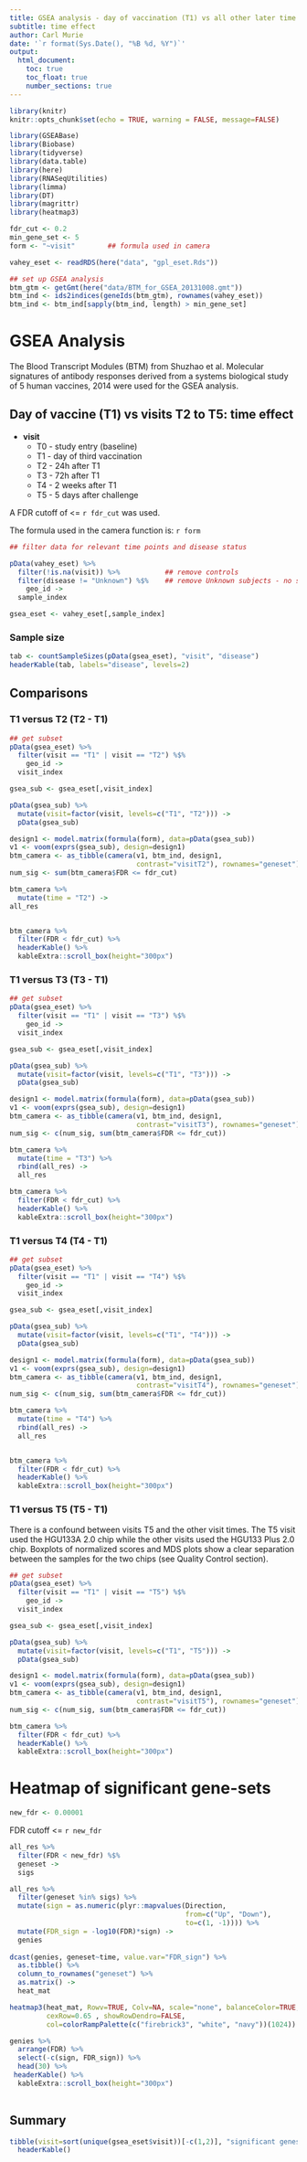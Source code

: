 ```yaml
---
title: GSEA analysis - day of vaccination (T1) vs all other later time periods
subtitle: time effect
author: Carl Murie
date: '`r format(Sys.Date(), "%B %d, %Y")`'
output: 
  html_document:
    toc: true
    toc_float: true
    number_sections: true
---
```


```r
library(knitr)
knitr::opts_chunk$set(echo = TRUE, warning = FALSE, message=FALSE)

library(GSEABase)
library(Biobase)
library(tidyverse)
library(data.table)
library(here)
library(RNASeqUtilities)
library(limma)
library(DT)
library(magrittr)
library(heatmap3)
```

```r
fdr_cut <- 0.2
min_gene_set <- 5
form <- "~visit"        ## formula used in camera

vahey_eset <- readRDS(here("data", "gpl_eset.Rds"))
```

```r
## set up GSEA analysis
btm_gtm <- getGmt(here("data/BTM_for_GSEA_20131008.gmt"))
btm_ind <- ids2indices(geneIds(btm_gtm), rownames(vahey_eset))
btm_ind <- btm_ind[sapply(btm_ind, length) > min_gene_set]
```

# GSEA Analysis

The Blood Transcript Modules (BTM) from Shuzhao et al. Molecular signatures of antibody responses derived from a systems biological study of 5 human vaccines, 2014 were used for the GSEA analysis.
  
## Day of vaccine (T1) vs visits T2 to T5: time effect  
  
* **visit**
    + T0 - study entry (baseline)
    + T1 - day of third vaccination
    + T2 - 24h after T1
    + T3 - 72h after T1
    + T4 - 2 weeks after T1
    + T5 - 5 days after challenge  
  
A FDR cutoff of <= `r fdr_cut` was used.  
  
The formula used in the camera function is: `r form`  
  
```r

## filter data for relevant time points and disease status

pData(vahey_eset) %>% 
  filter(!is.na(visit)) %>%           ## remove controls
  filter(disease != "Unknown") %$%    ## remove Unknown subjects - no samples for T0 or T5
    geo_id ->
  sample_index

gsea_eset <- vahey_eset[,sample_index]
```

### Sample size  
  
```r
tab <- countSampleSizes(pData(gsea_eset), "visit", "disease")
headerKable(tab, labels="disease", levels=2)
```
  
## Comparisons {.tabset .tabset-fade .tabset-pills}  
  
### T1 versus T2 (T2 - T1)  
  

```r

## get subset
pData(gsea_eset) %>% 
  filter(visit == "T1" | visit == "T2") %$%         
    geo_id ->
  visit_index

gsea_sub <- gsea_eset[,visit_index]

pData(gsea_sub) %>%
  mutate(visit=factor(visit, levels=c("T1", "T2"))) ->
  pData(gsea_sub)

design1 <- model.matrix(formula(form), data=pData(gsea_sub))
v1 <- voom(exprs(gsea_sub), design=design1)
btm_camera <- as_tibble(camera(v1, btm_ind, design1, 
                               contrast="visitT2"), rownames="geneset")
num_sig <- sum(btm_camera$FDR <= fdr_cut)

btm_camera %>% 
  mutate(time = "T2") ->
all_res


btm_camera %>% 
  filter(FDR < fdr_cut) %>% 
  headerKable() %>%
  kableExtra::scroll_box(height="300px")
```

### T1 versus T3 (T3 - T1)  
  

```r

## get subset
pData(gsea_eset) %>% 
  filter(visit == "T1" | visit == "T3") %$%         
    geo_id ->
  visit_index

gsea_sub <- gsea_eset[,visit_index]

pData(gsea_sub) %>%
  mutate(visit=factor(visit, levels=c("T1", "T3"))) ->
  pData(gsea_sub)

design1 <- model.matrix(formula(form), data=pData(gsea_sub))
v1 <- voom(exprs(gsea_sub), design=design1)
btm_camera <- as_tibble(camera(v1, btm_ind, design1, 
                               contrast="visitT3"), rownames="geneset")
num_sig <- c(num_sig, sum(btm_camera$FDR <= fdr_cut))

btm_camera %>% 
  mutate(time = "T3") %>%
  rbind(all_res) ->
  all_res

btm_camera %>% 
  filter(FDR < fdr_cut) %>% 
  headerKable() %>%
  kableExtra::scroll_box(height="300px")
```
  
### T1 versus T4 (T4 - T1)  
  

```r

## get subset
pData(gsea_eset) %>% 
  filter(visit == "T1" | visit == "T4") %$%         
    geo_id ->
  visit_index

gsea_sub <- gsea_eset[,visit_index]

pData(gsea_sub) %>%
  mutate(visit=factor(visit, levels=c("T1", "T4"))) ->
  pData(gsea_sub)

design1 <- model.matrix(formula(form), data=pData(gsea_sub))
v1 <- voom(exprs(gsea_sub), design=design1)
btm_camera <- as_tibble(camera(v1, btm_ind, design1, 
                               contrast="visitT4"), rownames="geneset")
num_sig <- c(num_sig, sum(btm_camera$FDR <= fdr_cut))

btm_camera %>% 
  mutate(time = "T4") %>%
  rbind(all_res) ->
  all_res


btm_camera %>% 
  filter(FDR < fdr_cut) %>% 
  headerKable() %>%
  kableExtra::scroll_box(height="300px")
```


### T1 versus T5 (T5 - T1)  
  
There is a confound between visits T5 and the other visit times. The T5 visit used the HGU133A 2.0 chip while the other visits used the HGU133 Plus 2.0 chip. Boxplots of normalized scores and MDS plots show a clear separation between the samples for the two chips (see Quality Control section).  
  
```r

## get subset
pData(gsea_eset) %>% 
  filter(visit == "T1" | visit == "T5") %$%         
    geo_id ->
  visit_index

gsea_sub <- gsea_eset[,visit_index]

pData(gsea_sub) %>%
  mutate(visit=factor(visit, levels=c("T1", "T5"))) ->
  pData(gsea_sub)

design1 <- model.matrix(formula(form), data=pData(gsea_sub))
v1 <- voom(exprs(gsea_sub), design=design1)
btm_camera <- as_tibble(camera(v1, btm_ind, design1, 
                               contrast="visitT5"), rownames="geneset")
num_sig <- c(num_sig, sum(btm_camera$FDR <= fdr_cut))

btm_camera %>% 
  filter(FDR < fdr_cut) %>% 
  headerKable() %>%
  kableExtra::scroll_box(height="300px")
```
  
# Heatmap of significant gene-sets

```r
new_fdr <- 0.00001
```

FDR cutoff <= `r new_fdr`  
  
```r

all_res %>% 
  filter(FDR < new_fdr) %$%
  geneset ->
  sigs

all_res %>%
  filter(geneset %in% sigs) %>%
  mutate(sign = as.numeric(plyr::mapvalues(Direction, 
                                           from=c("Up", "Down"), 
                                           to=c(1, -1)))) %>%
  mutate(FDR_sign = -log10(FDR)*sign) ->
  genies
  
dcast(genies, geneset~time, value.var="FDR_sign") %>%
  as.tibble() %>%
  column_to_rownames("geneset") %>%
  as.matrix() ->
  heat_mat

heatmap3(heat_mat, Rowv=TRUE, Colv=NA, scale="none", balanceColor=TRUE, 
         cexRow=0.65 , showRowDendro=FALSE, 
         col=colorRampPalette(c("firebrick3", "white", "navy"))(1024))

genies %>%
  arrange(FDR) %>%
  select(-c(sign, FDR_sign)) %>%
  head(30) %>%
 headerKable() %>%
  kableExtra::scroll_box(height="300px")
  
```
  
  
## Summary  
  
```r
tibble(visit=sort(unique(gsea_eset$visit))[-c(1,2)], "significant genesets"=num_sig) %>%
  headerKable()

```
